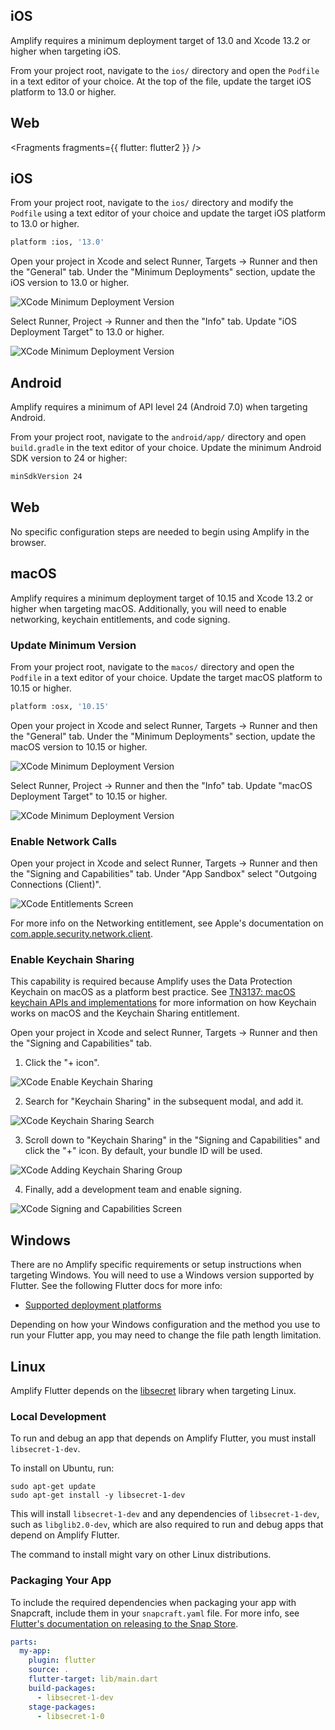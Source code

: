 ## iOS

Amplify requires a minimum deployment target of 13.0 and Xcode 13.2 or higher when targeting iOS.

From your project root, navigate to the `ios/` directory and open the `Podfile` in a text editor of your choice. At the top of the file, update the target iOS platform to 13.0 or higher.
## Web

<Fragments fragments={{ flutter: flutter2 }} />

## iOS
From your project root, navigate to the `ios/` directory and modify the `Podfile` using a text editor of your choice and update the target iOS platform to 13.0 or higher.

```bash
platform :ios, '13.0'
```

Open your project in Xcode and select Runner, Targets -> Runner and then the "General" tab. Under the "Minimum Deployments" section, update the iOS version to 13.0 or higher.

![XCode Minimum Deployment Version](/images/project-setup/flutter/ios/target-min-deployment-version.png)

Select Runner, Project -> Runner and then the "Info" tab. Update "iOS Deployment Target" to 13.0 or higher.

![XCode Minimum Deployment Version](/images/project-setup/flutter/ios/project-min-deployment-version.png)

## Android

Amplify requires a minimum of API level 24 (Android 7.0) when targeting Android.

From your project root, navigate to the `android/app/` directory and open `build.gradle` in the text editor of your choice. Update the minimum Android SDK version to 24 or higher:

```bash
minSdkVersion 24
```

## Web

No specific configuration steps are needed to begin using Amplify in the browser.

## macOS

Amplify requires a minimum deployment target of 10.15 and Xcode 13.2 or higher when targeting macOS. Additionally, you will need to enable networking, keychain entitlements, and code signing.

### Update Minimum Version

From your project root, navigate to the `macos/` directory and open the `Podfile` in a text editor of your choice. Update the target macOS platform to 10.15 or higher.

```bash
platform :osx, '10.15'
```

Open your project in Xcode and select Runner, Targets -> Runner and then the "General" tab. Under the "Minimum Deployments" section, update the macOS version to 10.15 or higher.

![XCode Minimum Deployment Version](/images/project-setup/flutter/mac/target-min-deployment-version.png)

Select Runner, Project -> Runner and then the "Info" tab. Update "macOS Deployment Target" to 10.15 or higher.

![XCode Minimum Deployment Version](/images/project-setup/flutter/mac/project-min-deployment-version.png)

### Enable Network Calls

Open your project in Xcode and select Runner, Targets -> Runner and then the "Signing and Capabilities" tab. Under "App Sandbox" select "Outgoing Connections (Client)".

![XCode Entitlements Screen](/images/project-setup/flutter/mac/xcode-entitlements.png)

For more info on the Networking entitlement, see Apple's documentation on [com.apple.security.network.client](https://developer.apple.com/documentation/bundleresources/entitlements/com_apple_security_network_client).

### Enable Keychain Sharing

<Callout>

This capability is required because Amplify uses the Data Protection Keychain on macOS as a platform best practice. 
See [TN3137: macOS keychain APIs and implementations](https://developer.apple.com/documentation/technotes/tn3137-on-mac-keychains)
for more information on how Keychain works on macOS and the Keychain Sharing entitlement.

</Callout>

Open your project in Xcode and select Runner, Targets -> Runner and then the "Signing and Capabilities" tab.

1. Click the "+ icon".

![XCode Enable Keychain Sharing](/images/project-setup/flutter/mac/enable-keychain-access.png)

2. Search for "Keychain Sharing" in the subsequent modal, and add it.

![XCode Keychain Sharing Search](/images/project-setup/flutter/mac/search-keychain-sharing.png)

3. Scroll down to "Keychain Sharing" in the "Signing and Capabilities" and click the "+" icon. By default, your bundle ID will be used.

![XCode Adding Keychain Sharing Group](/images/project-setup/flutter/mac/adding-keychain-access-group.png)

4. Finally, add a development team and enable signing.

![XCode Signing and Capabilities Screen](/images/project-setup/flutter/mac/enable-signing.png)

## Windows

There are no Amplify specific requirements or setup instructions when targeting Windows. You will need to use a Windows version supported by Flutter. See the following Flutter docs for more info:

- [Supported deployment platforms](https://docs.flutter.dev/reference/supported-platforms)

<Callout>
  Depending on how your Windows configuration and the method you use to run your
  Flutter app, you may need to change the file path length limitation.
</Callout>

## Linux

Amplify Flutter depends on the [libsecret](https://wiki.gnome.org/Projects/Libsecret) library when targeting Linux.

### Local Development

To run and debug an app that depends on Amplify Flutter, you must install `libsecret-1-dev`.

To install on Ubuntu, run:

<!-- cSpell:disable -->

```terminal
sudo apt-get update
sudo apt-get install -y libsecret-1-dev
```
<!-- cSpell:enable -->

This will install `libsecret-1-dev` and any dependencies of `libsecret-1-dev`, such as `libglib2.0-dev`, which are also required to run and debug apps that depend on Amplify Flutter.

<Callout>
  The command to install might vary on other Linux distributions.
</Callout>

### Packaging Your App

To include the required dependencies when packaging your app with Snapcraft, include them in your `snapcraft.yaml` file. For more info, see [Flutter's documentation on releasing to the Snap Store](https://docs.flutter.dev/deployment/linux).

```yaml
parts:
  my-app:
    plugin: flutter
    source: .
    flutter-target: lib/main.dart
    build-packages:
      - libsecret-1-dev
    stage-packages:
      - libsecret-1-0
```
